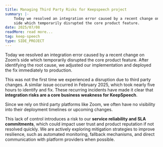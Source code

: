 ```yaml
---
title: Managing Third Party Risks for Keepspeech project
summary: |-
    Today we resolved an integration error caused by a recent change on Zoom’s
    side which temporarily disrupted the core product feature.
date: 2025/07/08
readMore: read more...
tag: keep-speech
type: SIDE_PROJECT
---
```


Today we resolved an integration error caused by a recent change on Zoom’s
side which temporarily disrupted the core product feature.
After identifying the root cause, we adjusted our implementation
and deployed the fix immediately to production.

This was not the first time we experienced a disruption due to third party changes.
A similar issue occurred in February 2025, which took nearly five hours to identify and fix.
These recurring incidents have made it clear that <b>integration risks are a core business
weakness for KeepSpeech</b>.

Since we rely on third party platforms like Zoom, we often have no visibility into
their deployment timelines or upcoming changes.

This lack of control introduces a risk to our <b>service reliability and SLA commitments</b>,
which could impact user trust and product reputation if not resolved quickly.
We are actively exploring mitigation strategies to improve resilience,
such as automated monitoring, fallback mechanisms, and direct communication with platform
providers when possible.
